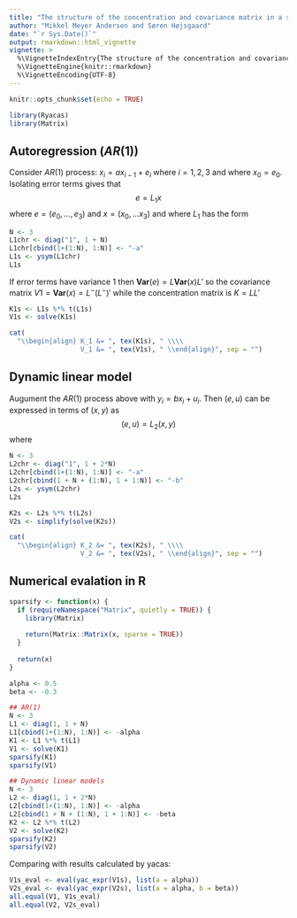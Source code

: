 ```yaml
---
title: "The structure of the concentration and covariance matrix in a simple state-space model"
author: "Mikkel Meyer Andersen and Søren Højsgaard"
date: "`r Sys.Date()`"
output: rmarkdown::html_vignette
vignette: >
  %\VignetteIndexEntry{The structure of the concentration and covariance matrix in a simple state-space model}
  %\VignetteEngine{knitr::rmarkdown}
  %\VignetteEncoding{UTF-8}
---
```


```r
knitr::opts_chunk$set(echo = TRUE)
```

```r
library(Ryacas)
library(Matrix)
```

## Autoregression ($AR(1)$)

Consider $AR(1)$ process: $x_i = a x_{i-1} + e_i$ where $i=1,2,3$ and where $x_0=e_0$. Isolating error terms gives that
$$
 e = L_1 x
$$
where $e=(e_0, \dots, e_3)$ and $x=(x_0, \dots x_3)$ and where $L_1$ has the form
```r
N <- 3
L1chr <- diag("1", 1 + N)
L1chr[cbind(1+(1:N), 1:N)] <- "-a"
L1s <- ysym(L1chr)
L1s
```

If error terms have variance $1$ then $\mathbf{Var}(e)=L \mathbf{Var}(x) L'$ so the covariance matrix $V1=\mathbf{Var}(x) = L^- (L^-)'$ while the concentration matrix is $K=L L'$

```r
K1s <- L1s %*% t(L1s)
V1s <- solve(K1s)
```

```r
cat(
  "\\begin{align} K_1 &= ", tex(K1s), " \\\\ 
                  V_1 &= ", tex(V1s), " \\end{align}", sep = "")
```

## Dynamic linear model

Augument the $AR(1)$ process above with $y_i=b x_i + u_i$. Then
$(e,u)$ can be expressed in terms of $(x,y)$ as
$$
(e,u) = L_2(x,y)
$$
where
```r
N <- 3
L2chr <- diag("1", 1 + 2*N)
L2chr[cbind(1+(1:N), 1:N)] <- "-a"
L2chr[cbind(1 + N + (1:N), 1 + 1:N)] <- "-b"
L2s <- ysym(L2chr)
L2s
```

```r
K2s <- L2s %*% t(L2s)
V2s <- simplify(solve(K2s))
```

```r
cat(
  "\\begin{align} K_2 &= ", tex(K2s), " \\\\ 
                  V_2 &= ", tex(V2s), " \\end{align}", sep = "")
```


## Numerical evalation in R

```r
sparsify <- function(x) {
  if (requireNamespace("Matrix", quietly = TRUE)) {
    library(Matrix)
    
    return(Matrix::Matrix(x, sparse = TRUE))
  }
  
  return(x)
}

alpha <- 0.5
beta <- -0.3

## AR(1)
N <- 3
L1 <- diag(1, 1 + N)
L1[cbind(1+(1:N), 1:N)] <- -alpha
K1 <- L1 %*% t(L1)
V1 <- solve(K1)
sparsify(K1)
sparsify(V1)

## Dynamic linear models
N <- 3
L2 <- diag(1, 1 + 2*N)
L2[cbind(1+(1:N), 1:N)] <- -alpha
L2[cbind(1 + N + (1:N), 1 + 1:N)] <- -beta
K2 <- L2 %*% t(L2)
V2 <- solve(K2)
sparsify(K2)
sparsify(V2)
```

Comparing with results calculated by yacas:

```r
V1s_eval <- eval(yac_expr(V1s), list(a = alpha))
V2s_eval <- eval(yac_expr(V2s), list(a = alpha, b = beta))
all.equal(V1, V1s_eval)
all.equal(V2, V2s_eval)
```

